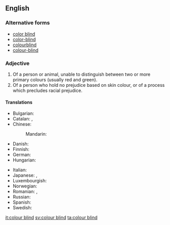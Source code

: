 ==English==

===Alternative forms===
* [[color blind]]
* [[color-blind]]
* [[colourblind]]
* [[colour-blind]]

===Adjective===
{{en-adj|head=[[colour]] [[blind]]}}

# Of a person or animal, unable to distinguish between two or more primary colours (usually red and green).
# Of a person who hold no prejudice based on skin colour, or of a process which precludes racial prejudice.

====Translations====
{{trans-top|unable to distinguish between two or more primary colors}}
* Bulgarian: {{t-|bg|далтонист}}
* Catalan: {{t-|ca|daltonià}}, {{t-|ca|daltònic}}
* Chinese:
*: Mandarin: {{t|cmn|色盲|tr=sèmáng|sc=Hani}}
* Danish: {{t-|da|farveblind}}
* Finnish: {{t-|fi|värisokea}}
* German: {{t+|de|farbenblind}}
* Hungarian: {{t-|hu|színvak}}
{{trans-mid}}
* Italian: {{t+|it|daltonico|m}}
* Japanese: {{t-|ja|色覚異常|tr=しきかくいじょうの, shikikaku ijō no|alt=色覚異常の|sc=Jpan}}, {{t-|ja|色盲|tr=しきもうの, shikimō no|alt=色盲の|sc=Jpan}}
* Luxembourgish: {{t+|lb|faarweblann}}
* Norwegian: {{t-|no|fargeblind}}
* Romanian: {{t|ro|discromatopsic}}, {{t|ro|daltonist}}
* Russian: {{qualifier|noun}} {{t+|ru|дальтоник|m|tr=dalʹtónik|sc=Cyrl}}
* Spanish: {{t+|es|daltónico}}
* Swedish: {{t+|sv|färgblind}}
{{trans-bottom}}

[[it:colour blind]]
[[sv:colour blind]]
[[ta:colour blind]]
